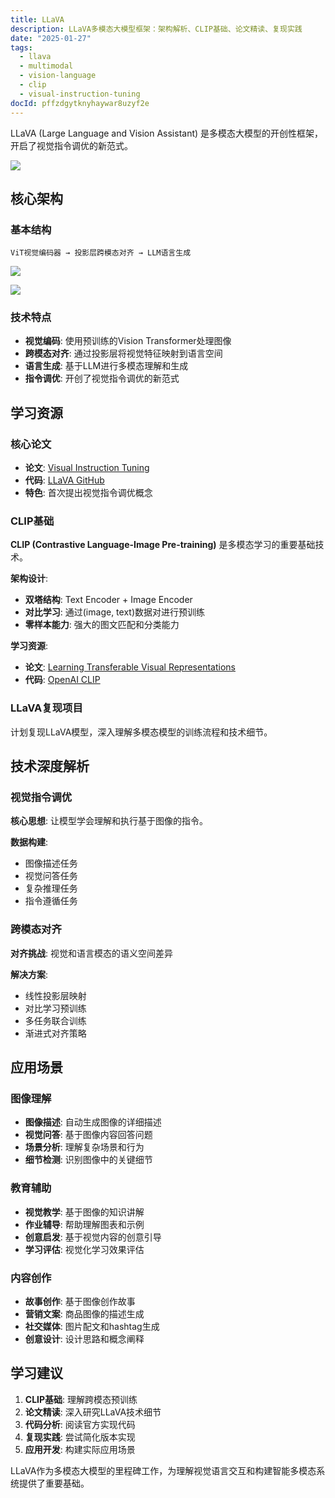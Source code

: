 ```yaml
---
title: LLaVA
description: LLaVA多模态大模型框架：架构解析、CLIP基础、论文精读、复现实践
date: "2025-01-27"
tags:
  - llava
  - multimodal
  - vision-language
  - clip
  - visual-instruction-tuning
docId: pffzdgytknyhaywar8uzyf2e
---
```


LLaVA (Large Language and Vision Assistant) 是多模态大模型的开创性框架，开启了视觉指令调优的新范式。

![](index.assets/word-img-03.png)

## 核心架构

### 基本结构

```
ViT视觉编码器 → 投影层跨模态对齐 → LLM语言生成
```

![](index.assets/word-img-04.png)

![](index.assets/word-img-05.png)

### 技术特点

- **视觉编码**: 使用预训练的Vision Transformer处理图像
- **跨模态对齐**: 通过投影层将视觉特征映射到语言空间
- **语言生成**: 基于LLM进行多模态理解和生成
- **指令调优**: 开创了视觉指令调优的新范式

## 学习资源

### 核心论文

- **论文**: [Visual Instruction Tuning](https://arxiv.org/abs/2304.08485)
- **代码**: [LLaVA GitHub](https://github.com/haotian-liu/LLaVA)
- **特色**: 首次提出视觉指令调优概念

### CLIP基础

**CLIP (Contrastive Language-Image Pre-training)** 是多模态学习的重要基础技术。

**架构设计**:

- **双塔结构**: Text Encoder + Image Encoder
- **对比学习**: 通过(image, text)数据对进行预训练
- **零样本能力**: 强大的图文匹配和分类能力

**学习资源**:

- **论文**: [Learning Transferable Visual Representations](https://arxiv.org/abs/2103.00020)
- **代码**: [OpenAI CLIP](https://github.com/openai/CLIP)

### LLaVA复现项目

计划复现LLaVA模型，深入理解多模态模型的训练流程和技术细节。

## 技术深度解析

### 视觉指令调优

**核心思想**: 让模型学会理解和执行基于图像的指令。

**数据构建**:

- 图像描述任务
- 视觉问答任务
- 复杂推理任务
- 指令遵循任务

### 跨模态对齐

**对齐挑战**: 视觉和语言模态的语义空间差异

**解决方案**:

- 线性投影层映射
- 对比学习预训练
- 多任务联合训练
- 渐进式对齐策略

## 应用场景

### 图像理解

- **图像描述**: 自动生成图像的详细描述
- **视觉问答**: 基于图像内容回答问题
- **场景分析**: 理解复杂场景和行为
- **细节检测**: 识别图像中的关键细节

### 教育辅助

- **视觉教学**: 基于图像的知识讲解
- **作业辅导**: 帮助理解图表和示例
- **创意启发**: 基于视觉内容的创意引导
- **学习评估**: 视觉化学习效果评估

### 内容创作

- **故事创作**: 基于图像创作故事
- **营销文案**: 商品图像的描述生成
- **社交媒体**: 图片配文和hashtag生成
- **创意设计**: 设计思路和概念阐释

## 学习建议

1. **CLIP基础**: 理解跨模态预训练
2. **论文精读**: 深入研究LLaVA技术细节
3. **代码分析**: 阅读官方实现代码
4. **复现实践**: 尝试简化版本实现
5. **应用开发**: 构建实际应用场景

LLaVA作为多模态大模型的里程碑工作，为理解视觉语言交互和构建智能多模态系统提供了重要基础。
